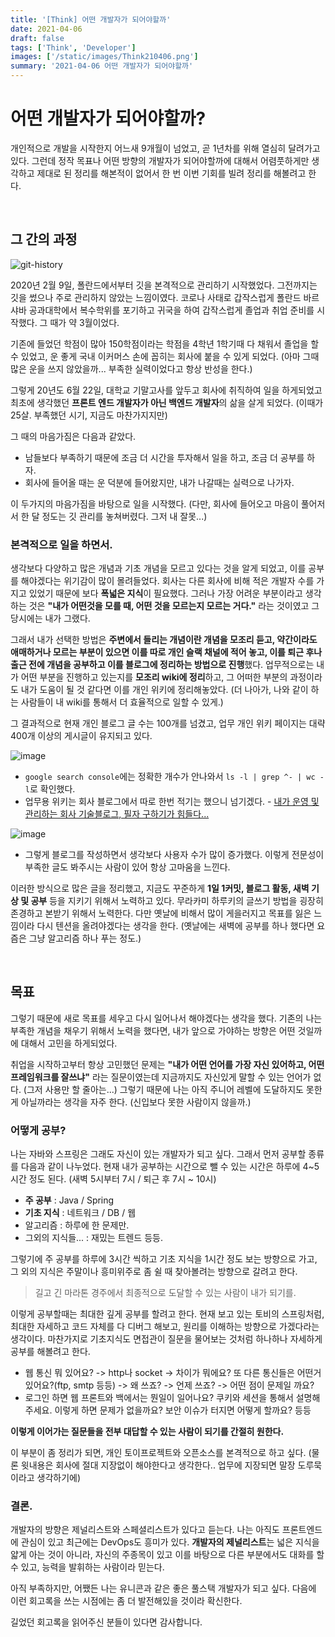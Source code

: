 ```yaml
---
title: '[Think] 어떤 개발자가 되어야할까'
date: 2021-04-06
draft: false
tags: ['Think', 'Developer']
images: ['/static/images/Think210406.png']
summary: '2021-04-06 어떤 개발자가 되어야할까'
---
```


# 어떤 개발자가 되어야할까?

개인적으로 개발을 시작한지 어느새 9개월이 넘었고, 곧 1년차를 위해 열심히 달려가고 있다. 그런데 정작 목표나 어떤 방향의 개발자가 되어야할까에 대해서 어렴풋하게만 생각하고 제대로 된 정리를 해본적이 없어서 한 번 이번 기회를 빌려 정리를 해볼려고 한다.

<br />

## 그 간의 과정

![git-history](https://user-images.githubusercontent.com/42582516/113700344-b1504c80-9711-11eb-8761-b9eb2179d194.png)

2020년 2월 9일, 폴란드에서부터 깃을 본격적으로 관리하기 시작했었다. 그전까지는 깃을 썼으나 주로 관리하지 않았는 느낌이였다. 코로나 사태로 갑작스럽게 폴란드 바르샤바 공과대학에서 복수학위를 포기하고 귀국을 하여 갑작스럽게 졸업과 취업 준비를 시작했다. 그 때가 약 3월이었다.

기존에 들었던 학점이 많아 150학점이라는 학점을 4학년 1학기때 다 채워서 졸업을 할 수 있었고, 운 좋게 국내 이커머스 손에 꼽히는 회사에 붙을 수 있게 되었다. (아마 그때 많은 운을 쓰지 않았을까... 부족한 실력이었다고 항상 반성을 한다.)

그렇게 20년도 6월 22일, 대학교 기말고사를 앞두고 회사에 취직하여 일을 하게되었고 최초에 생각했던 **프론트 엔드 개발자가 아닌 백엔드 개발자**의 삶을 살게 되었다. (이때가 25살. 부족했던 시기, 지금도 마찬가지지만)

그 때의 마음가짐은 다음과 같았다.

- 남들보다 부족하기 때문에 조금 더 시간을 투자해서 일을 하고, 조금 더 공부를 하자.
- 회사에 들어올 때는 운 덕분에 들어왔지만, 내가 나갈때는 실력으로 나가자.

이 두가지의 마음가짐을 바탕으로 일을 시작했다. (다만, 회사에 들어오고 마음이 풀어저서 한 달 정도는 깃 관리를 놓쳐버렸다. 그저 내 잘못...)

### 본격적으로 일을 하면서.

생각보다 다양하고 많은 개념과 기초 개념을 모르고 있다는 것을 알게 되었고, 이를 공부를 해야겠다는 위기감이 많이 몰려들었다. 회사는 다른 회사에 비해 적은 개발자 수를 가지고 있었기 때문에 보다 **폭넓은 지식**이 필요했다. 그러나 가장 어려운 부분이라고 생각하는 것은 **"내가 어떤것을 모를 때, 어떤 것을 모르는지 모르는 거다."** 라는 것이였고 그 당시에는 내가 그랬다.

그래서 내가 선택한 방법은 **주변에서 들리는 개념이란 개념을 모조리 듣고, 약간이라도 애매하거나 모르는 부분이 있으면 이를 따로 개인 슬랙 채널에 적어 놓고, 이를 퇴근 후나 출근 전에 개념을 공부하고 이를 블로그에 정리하는 방법으로 진행**했다. 업무적으로는 내가 어떤 부분을 진행하고 있는지를 **모조리 wiki에 정리**하고, 그 어떠한 부분의 과정이라도 내가 도움이 될 것 같다면 이를 개인 위키에 정리해놓았다. (더 나아가, 나와 같이 하는 사람들이 내 wiki를 통해서 더 효율적으로 일할 수 있게.)

그 결과적으로 현재 개인 블로그 글 수는 100개를 넘겼고, 업무 개인 위키 페이지는 대략 400개 이상의 게시글이 유지되고 있다.

![image](https://user-images.githubusercontent.com/42582516/113702482-84e9ff80-9714-11eb-819d-35afb3d1ff1c.png)

- `google search console`에는 정확한 개수가 안나와서 `ls -l | grep ^- | wc -l`로 확인했다.
- 업무용 위키는 회사 블로그에서 따로 한번 적기는 했으니 넘기겠다. - [내가 운영 및 관리하는
  회사 기술블로그, 필자 구하기가 힘들다...](https://dev.ebaykorea.com/11)

![image](https://user-images.githubusercontent.com/42582516/113702769-ec07b400-9714-11eb-85c0-21a8ba59b80c.png)

- 그렇게 블로그를 작성하면서 생각보다 사용자 수가 많이 증가했다. 이렇게 전문성이 부족한 글도 봐주시는 사람이 있어 항상 고마움을 느낀다.

이러한 방식으로 많은 글을 정리했고, 지금도 꾸준하게 **1일 1커밋, 블로그 활동, 새벽 기상 및 공부** 등을 지키기 위해서 노력하고 있다. 무라카미 하루키의 글쓰기 방법을 굉장히 존경하고 본받기 위해서 노력한다. 다만 옛날에 비해서 많이 게을러지고 목표를 잃은 느낌이라 다시 텐션을 올려야겠다는 생각을 한다. (옛날에는 새벽에 공부를 하나 했다면 요즘은 그냥 알고리즘 하나 푸는 정도.)

<br />

## 목표

그렇기 때문에 새로 목표를 세우고 다시 일어나서 해야겠다는 생각을 했다. 기존의 나는 부족한 개념을 채우기 위해서 노력을 했다면, 내가 앞으로 가야하는 방향은 어떤 것일까에 대해서 고민을 하게되었다.

취업을 시작하고부터 항상 고민했던 문제는 **"내가 어떤 언어를 가장 자신 있어하고, 어떤 프레임워크를 잘쓰냐"** 라는 질문이였는데 지금까지도 자신있게 말할 수 있는 언어가 없다. (그저 사용만 할 줄아는...) 그렇기 때문에 나는 아직 주니어 레벨에 도달하지도 못한게 아닐까라는 생각을 자주 한다. (신입보다 못한 사람이지 않을까.)

### 어떻게 공부?

나는 자바와 스프링은 그래도 자신이 있는 개발자가 되고 싶다. 그래서 먼저 공부할 종류를 다음과 같이 나누었다. 현재 내가 공부하는 시간으로 뺄 수 있는 시간은 하루에 4~5시간 정도 된다. (새벽 5시부터 7시 / 퇴근 후 7시 ~ 10시)

- **주 공부** : Java / Spring
- **기초 지식** : 네트워크 / DB / 웹
- 알고리즘 : 하루에 한 문제만.
- 그외의 지식들... : 재밌는 트렌드 등등.

그렇기에 주 공부를 하루에 3시간 씩하고 기초 지식을 1시간 정도 보는 방향으로 가고, 그 외의 지식은 주말이나 흥미위주로 좀 쉴 때 찾아볼려는 방향으로 갈려고 한다.

> 길고 긴 마라톤 경주에서 최종적으로 도달할 수 있는 사람이 내가 되기를.

이렇게 공부할때는 최대한 깊게 공부를 할려고 한다. 현재 보고 있는 토비의 스프링처럼, 최대한 자세하고 코드 자체를 다 디버그 해보고, 원리를 이해하는 방향으로 가겠다라는 생각이다. 마찬가지로 기초지식도 면접관이 질문을 물어보는 것처럼 하나하나 자세하게 공부를 해볼려고 한다.

- 웹 통신 뭐 있어요? -> http나 socket -> 차이가 뭐에요? 또 다른 통신들은 어떤거 있어요?(ftp, smtp 등등) -> 왜 쓰죠? -> 언제 쓰죠? -> 어떤 점이 문제일 까요?
- 로그인 하면 웹 프론트와 백에서는 뭔일이 일어나요? 쿠키와 세션을 통해서 설명해주세요. 이렇게 하면 문제가 없을까요? 보안 이슈가 터지면 어떻게 할까요? 등등

**이렇게 이어가는 질문들을 전부 대답할 수 있는 사람이 되기를 간절히 원한다.**

이 부분이 좀 정리가 되면, 개인 토이프로젝트와 오픈소스를 본격적으로 하고 싶다. (물론 윗내용은 회사에 절대 지장없이 해야한다고 생각한다.. 업무에 지장되면 말장 도루묵이라고 생각하기에)

### 결론.

개발자의 방향은 제널리스트와 스페셜리스트가 있다고 듣는다. 나는 아직도 프론트엔드에 관심이 있고 최근에는 DevOps도 흥미가 있다. **개발자의 제널리스트**는 넓은 지식을 얇게 아는 것이 아니라, 자신의 주종목이 있고 이를 바탕으로 다른 부분에서도 대화를 할 수 있고, 능력을 발휘하는 사람이라 믿는다.

아직 부족하지만, 어쨌든 나는 유니콘과 같은 좋은 풀스택 개발자가 되고 싶다. 다음에 이런 회고록을 쓰는 시점에는 좀 더 발전해있을 것이라 확신한다.

길었던 회고록을 읽어주신 분들이 있다면 감사합니다.
